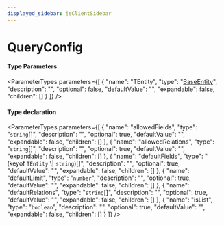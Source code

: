 ```yaml
---
displayed_sidebar: jsClientSidebar
---
```



# QueryConfig

#### Type Parameters

<ParameterTypes parameters={[
  {
    "name": "TEntity",
    "type": "[BaseEntity](../interfaces/internal.internal-1.CommonTypes.BaseEntity.mdx)",
    "description": "",
    "optional": false,
    "defaultValue": "",
    "expandable": false,
    "children": []
  }
]} />

#### Type declaration

<ParameterTypes parameters={[
  {
    "name": "allowedFields",
    "type": "`string`[]",
    "description": "",
    "optional": true,
    "defaultValue": "",
    "expandable": false,
    "children": []
  },
  {
    "name": "allowedRelations",
    "type": "`string`[]",
    "description": "",
    "optional": true,
    "defaultValue": "",
    "expandable": false,
    "children": []
  },
  {
    "name": "defaultFields",
    "type": "(keyof `TEntity` \\| `string`)[]",
    "description": "",
    "optional": true,
    "defaultValue": "",
    "expandable": false,
    "children": []
  },
  {
    "name": "defaultLimit",
    "type": "`number`",
    "description": "",
    "optional": true,
    "defaultValue": "",
    "expandable": false,
    "children": []
  },
  {
    "name": "defaultRelations",
    "type": "`string`[]",
    "description": "",
    "optional": true,
    "defaultValue": "",
    "expandable": false,
    "children": []
  },
  {
    "name": "isList",
    "type": "`boolean`",
    "description": "",
    "optional": true,
    "defaultValue": "",
    "expandable": false,
    "children": []
  }
]} />
